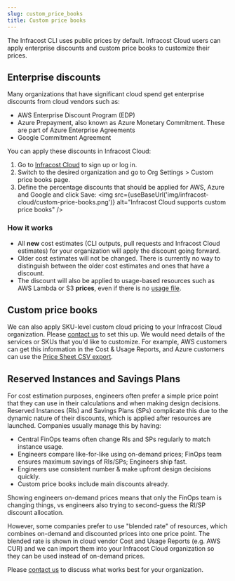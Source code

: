 ```yaml
---
slug: custom_price_books
title: Custom price books
---
```



The Infracost CLI uses public prices by default. Infracost Cloud users can apply enterprise discounts and custom price books to customize their prices.

## Enterprise discounts

Many organizations that have significant cloud spend get enterprise discounts from cloud vendors such as:

- AWS Enterprise Discount Program (EDP)
- Azure Prepayment, also known as Azure Monetary Commitment. These are part of Azure Enterprise Agreements
- Google Commitment Agreement

You can apply these discounts in Infracost Cloud:

1. Go to [Infracost Cloud](https://dashboard.infracost.io) to sign up or log in.
2. Switch to the desired organization and go to Org Settings > Custom price books page.
3. Define the percentage discounts that should be applied for AWS, Azure and Google and click Save:
   <img
     src={useBaseUrl('img/infracost-cloud/custom-price-books.png')}
     alt="Infracost Cloud supports custom price books"
   />

### How it works

- All **new** cost estimates (CLI outputs, pull requests and Infracost Cloud estimates) for your organization will apply the discount going forward.
- Older cost estimates will not be changed. There is currently no way to distinguish between the older cost estimates and ones that have a discount.
- The discount will also be applied to usage-based resources such as AWS Lambda or S3 **prices**, even if there is no [usage file](/docs/features/usage_based_resources/).

## Custom price books

We can also apply SKU-level custom cloud pricing to your Infracost Cloud organization. Please [contact us](mailto:hello@infracost.io) to set this up. We would need details of the services or SKUs that you'd like to customize. For example, AWS customers can get this information in the Cost & Usage Reports, and Azure customers can use the [Price Sheet CSV export](https://learn.microsoft.com/en-us/azure/cost-management-billing/manage/ea-pricing?wt.mc_id=searchAPI_azureportal_inproduct_rmskilling&sessionId=e5ed2c1e32b5482c8c7c9a1ecf3b13b2#download-pricing-for-an-enterprise-agreement).

## Reserved Instances and Savings Plans

For cost estimation purposes, engineers often prefer a simple price point that they can use in their calculations and when making design decisions. Reserved Instances (RIs) and Savings Plans (SPs) complicate this due to the dynamic nature of their discounts, which is applied after resources are launched. Companies usually manage this by having:

- Central FinOps teams often change RIs and SPs regularly to match instance usage.
- Engineers compare like-for-like using on-demand prices; FinOps team ensures maximum savings of RIs/SPs; Engineers ship fast.
- Engineers use consistent number & make upfront design decisions quickly.
- Custom price books include main discounts already.

Showing engineers on-demand prices means that only the FinOps team is changing things, vs engineers also trying to second-guess the RI/SP discount allocation.

However, some companies prefer to use "blended rate" of resources, which combines on-demand and discounted prices into one price point. The blended rate is shown in cloud vendor Cost and Usage Reports (e.g. AWS CUR) and we can import them into your Infracost Cloud organization so they can be used instead of on-demand prices.

Please [contact us](mailto:hello@infracost.io) to discuss what works best for your organization.
